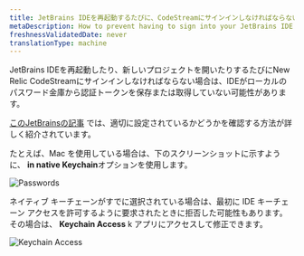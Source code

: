 ```yaml
---
title: JetBrains IDEを再起動するたびに、CodeStreamにサインインしなければならないのはなぜですか？
metaDescription: How to prevent having to sign into your JetBrains IDE every time you restart it.
freshnessValidatedDate: never
translationType: machine
---
```




JetBrains IDEを再起動したり、新しいプロジェクトを開いたりするたびにNew Relic CodeStreamにサインインしなければならない場合は、IDEがローカルのパスワード金庫から認証トークンを保存または取得していない可能性があります。

[このJetBrainsの記事](https://www.jetbrains.com/help/idea/reference-ide-settings-password-safe.html) では、適切に設定されているかどうかを確認する方法が詳しく紹介されています。

たとえば、Mac を使用している場合は、下のスクリーンショットに示すように、 <DNT>**in native Keychain**</DNT>オプションを使用します。

<img
  alt="Passwords"
  src={codestreamJetbrainsPasswordKeychain}
/>

ネイティブ キーチェーンがすでに選択されている場合は、最初に IDE キーチェーン アクセスを許可するように要求されたときに拒否した可能性もあります。 その場合は、 <DNT>**Keychain Access**</DNT> k アプリにアクセスして修正できます。

<img
  alt="Keychain Access"
  src={codestreamIntellijKeychainAccess}
/>